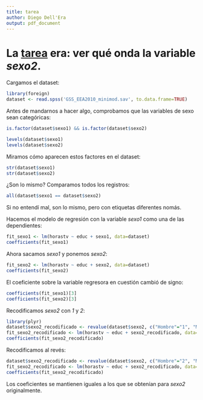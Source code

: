 ```yaml
---
title: tarea 
author: Diego Dell'Era
output: pdf_document
---
```


La [tarea](https://github.com/diegoo/enfoque_estadistico_aprendizaje/blob/master/practica/tarea.1.md) era: ver qué onda la variable *sexo2*.
===

Cargamos el dataset:

```r
library(foreign)
dataset <- read.spss('GSS_EEA2010_minimod.sav', to.data.frame=TRUE)
```

Antes de mandarnos a hacer algo, comprobamos que las variables de sexo sean categóricas:

```r
is.factor(dataset$sexo1) && is.factor(dataset$sexo2)
```

```r
levels(dataset$sexo1)
levels(dataset$sexo2)
```

Miramos cómo aparecen estos factores en el dataset:

```r
str(dataset$sexo1)
str(dataset$sexo2)
```

¿Son lo mismo? Comparamos todos los registros:

```r
all(dataset$sexo1 == dataset$sexo2)
```

Si no entendí mal, son lo mismo, pero con etiquetas diferentes nomás.

Hacemos el modelo de regresión con la variable *sexo1* como una de las dependientes:

```r
fit_sexo1 <- lm(horastv ~ educ + sexo1, data=dataset)
coefficients(fit_sexo1)
```

Ahora sacamos *sexo1* y ponemos *sexo2*:

```r
fit_sexo2 <- lm(horastv ~ educ + sexo2, data=dataset)
coefficients(fit_sexo2)
```

El coeficiente sobre la variable regresora en cuestión cambió de signo:

```r
coefficients(fit_sexo1)[3]
coefficients(fit_sexo2)[3]
```

Recodificamos *sexo2* con *1* y *2*:

```r
library(plyr)
dataset$sexo2_recodificado <- revalue(dataset$sexo2, c("Hombre"="1", "Mujer"="2"))
fit_sexo2_recodificado <- lm(horastv ~ educ + sexo2_recodificado, data=dataset)
coefficients(fit_sexo2_recodificado)
```

Recodificamos al revés:

```r
dataset$sexo2_recodificado <- revalue(dataset$sexo2, c("Hombre"="2", "Mujer"="1"))
fit_sexo2_recodificado <- lm(horastv ~ educ + sexo2_recodificado, data=dataset)
coefficients(fit_sexo2_recodificado)
```

Los coeficientes se mantienen iguales a los que se obtenían para *sexo2* originalmente.